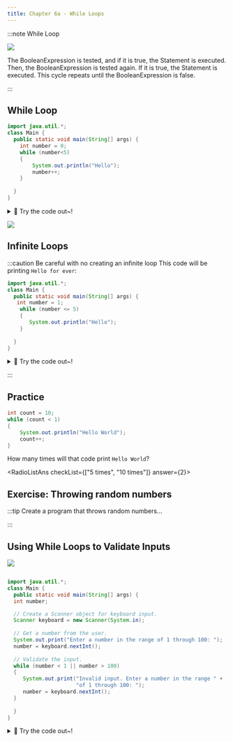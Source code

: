 ```yaml
---
title: Chapter 6a - While Loops
---
```


:::note While Loop

![](../../static/img/2022-06-07-22-46-00.png)

The BooleanExpression is tested, and if it is true, the Statement is executed. Then, the BooleanExpression is tested again. If it is true, the Statement is executed. This cycle repeats until the BooleanExpression is false.

:::

## While Loop


```java
import java.util.*;
class Main {
  public static void main(String[] args) {
    int number = 0;
    while (number<5)
    {
        System.out.println("Hello");
        number++;
    }
    
  }
}
```




<details>
<summary>
🧪 Try the code out~!
</summary>
<iframe src="https://trinket.io/embed/java/0aa8aff94e" width="100%" height="600" frameborder="0" marginwidth="0" marginheight="0" allowfullscreen></iframe>

</details>

![](../../static/img/2022-06-07-22-54-23.png)


## Infinite Loops

:::caution Be careful with no creating an infinite loop
This code will be printing `Hello for ever`:

```java
import java.util.*;
class Main {
  public static void main(String[] args) {
   int number = 1;
    while (number <= 5)
    {
       System.out.println("Hello");
    }
    
  }
}
```

<details>
<summary>
🧪 Try the code out~!
</summary>
<iframe src="https://trinket.io/embed/java/df212d025f" width="100%" height="300" frameborder="0" marginwidth="0" marginheight="0" allowfullscreen></iframe>

</details>

:::

## Practice

```java
int count = 10;
while (count < 1)
{
    System.out.println("Hello World");
    count++;
}
```

How many times will that code print `Hello World`?


<RadioListAns checkList={["5 times", "10 times"]} answer={2}></RadioListAns>

## Exercise: Throwing random numbers

:::tip Create a program that throws random numbers...



:::



## Using While Loops to Validate Inputs

![](../../static/img/2022-06-07-23-17-59.png)

```java

import java.util.*;
class Main {
  public static void main(String[] args) {
  int number;

  // Create a Scanner object for keyboard input.
  Scanner keyboard = new Scanner(System.in);
  
  // Get a number from the user.
  System.out.print("Enter a number in the range of 1 through 100: ");
  number = keyboard.nextInt();
  
  // Validate the input.
  while (number < 1 || number > 100)
  {
     System.out.print("Invalid input. Enter a number in the range " +
                      "of 1 through 100: ");
     number = keyboard.nextInt();
  }
    
  }
}

```
<details>
<summary>
🧪 Try the code out~!
</summary>
<iframe src="https://trinket.io/embed/java/ec17c20097" width="100%" height="400" frameborder="0" marginwidth="0" marginheight="0" allowfullscreen></iframe>

</details>










